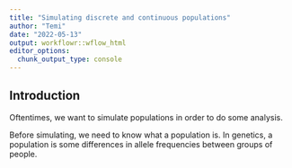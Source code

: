 ```yaml
---
title: "Simulating discrete and continuous populations"
author: "Temi"
date: "2022-05-13"
output: workflowr::wflow_html
editor_options:
  chunk_output_type: console
---
```


## Introduction
Oftentimes, we want to simulate populations in order to do some analysis. 

Before simulating, we need to know what a population is. In genetics, a population is some differences in allele frequencies between groups of people. 

```r

```

